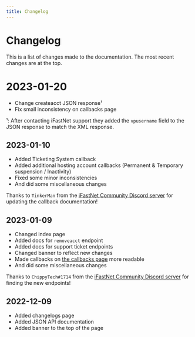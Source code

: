 ```yaml
---
title: Changelog
---
```


# Changelog
This is a list of changes made to the documentation. The most recent changes are at the top.

# 2023-01-20
* Change createacct JSON response¹
* Fix small inconsistency on callbacks page

¹: After contacting iFastNet support they added the `vpusername` field to the JSON response to match the XML response.

## 2023-01-10
* Added Ticketing System callback
* Added additional hosting account callbacks (Permanent & Temporary suspension / Inactivity)
* Fixed some minor inconsistencies
* And did some miscellaneous changes

Thanks to `TinkerMan` from the [iFastNet Community Discord server](https://dsc.gg/ifastnet) for updating the callback documentation!

## 2023-01-09
* Changed index page
* Added docs for `removeacct` endpoint
* Added docs for support ticket endpoints
* Changed banner to reflect new changes
* Made callbacks on [the callbacks page](/initial-setup/callbacks) more readable
* And did some miscellaneous changes

Thanks to `ChippyTech#1714` from the [iFastNet Community Discord server](https://dsc.gg/ifastnet) for finding the new endpoints!

## 2022-12-09
* Added changelogs page
* Added JSON API documentation
* Added banner to the top of the page